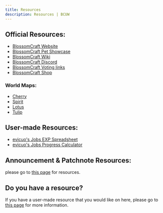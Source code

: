 ---
title: Resources
description: Resources | BCUW
---

## Official Resources:
- [BlossomCraft Website](https://blossomcraft.org)
- [BlossomCraft Pet Showcase](https://docs.google.com/document/d/1PBvYnRUlfhd6AVdqC3_RbdDcfP46xSpxHbI1fEMY_10/edit?usp=sharing)
- [BlossomCraft Wiki](https://blossomcraft.org/wiki)
- [BlossomCraft Discord](https://discord.gg/blossomcraft)
- [BlossomCraft Voting links](https://blossomcraft.org/vote)
- [BlossomCraft Shop](https://shop.blossomcraft.org)

### World Maps:
- [Cherry](https://cherry.blossomcraft.org)
- [Spirit](https://spirit.blossomcraft.org)
- [Lotus](https://lotus.blossomcraft.org)
- [Tulip](https://tulip.blossomcraft.org)

## User-made Resources:
- [evicuo's Jobs EXP Spreadsheet](https://docs.google.com/spreadsheets/d/1yf47G3E3BYSiWvWH5bD7ZWq1K1-ySP766eHpFuvJwpc/edit?usp=sharing)
- [evicuo's Jobs Progress Calculator](https://www.pythonanywhere.com/gists/2c0915f71ab5a67ad03ce90136d2710a/BlossomCraft%20Jobs%20Calculator/ipython/)

## Announcement & Patchnote Resources:
please go to [this page](/starter/discordresources/) for resources.

## Do you have a resource?
If you have a user-made resource that you would like on here, please go to [this page](/contributing/home/#add-a-resource) for more information.